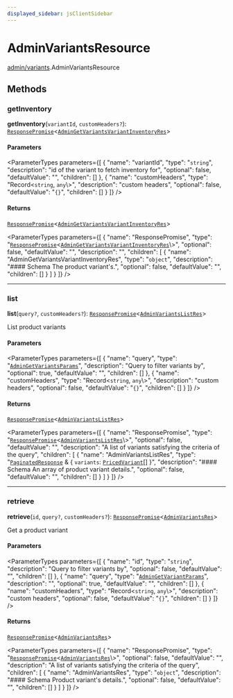 ```yaml
---
displayed_sidebar: jsClientSidebar
---
```



# AdminVariantsResource

[admin/variants](../../modules/admin_variants.mdx).AdminVariantsResource

## Methods

### getInventory

**getInventory**(`variantId`, `customHeaders?`): [`ResponsePromise`](../../swaps/modules/swaps.internal.mdx#responsepromise)<[`AdminGetVariantsVariantInventoryRes`](../../internal/modules/admin_discounts.internal.internal.mdx#admingetvariantsvariantinventoryres)\>

#### Parameters

<ParameterTypes parameters={[
  {
    "name": "variantId",
    "type": "`string`",
    "description": "id of the variant to fetch inventory for",
    "optional": false,
    "defaultValue": "",
    "children": []
  },
  {
    "name": "customHeaders",
    "type": "Record<`string`, `any`\\>",
    "description": "custom headers",
    "optional": false,
    "defaultValue": "`{}`",
    "children": []
  }
]} />

#### Returns

[`ResponsePromise`](../../swaps/modules/swaps.internal.mdx#responsepromise)<[`AdminGetVariantsVariantInventoryRes`](../../internal/modules/admin_discounts.internal.internal.mdx#admingetvariantsvariantinventoryres)\>

<ParameterTypes parameters={[
  {
    "name": "ResponsePromise",
    "type": "[`ResponsePromise`](../../swaps/modules/swaps.internal.mdx#responsepromise)<[`AdminGetVariantsVariantInventoryRes`](../../internal/modules/admin_discounts.internal.internal.mdx#admingetvariantsvariantinventoryres)\\>",
    "optional": false,
    "defaultValue": "",
    "description": "",
    "children": [
      {
        "name": "AdminGetVariantsVariantInventoryRes",
        "type": "`object`",
        "description": "#### Schema The product variant's.",
        "optional": false,
        "defaultValue": "",
        "children": []
      }
    ]
  }
]} />

___

### list

**list**(`query?`, `customHeaders?`): [`ResponsePromise`](../../swaps/modules/swaps.internal.mdx#responsepromise)<[`AdminVariantsListRes`](../../internal/modules/admin_discounts.internal.internal.mdx#adminvariantslistres)\>

List product variants

#### Parameters

<ParameterTypes parameters={[
  {
    "name": "query",
    "type": "[`AdminGetVariantsParams`](../../internal/classes/admin_discounts.internal.internal.AdminGetVariantsParams.mdx)",
    "description": "Query to filter variants by",
    "optional": true,
    "defaultValue": "",
    "children": []
  },
  {
    "name": "customHeaders",
    "type": "Record<`string`, `any`\\>",
    "description": "custom headers",
    "optional": false,
    "defaultValue": "`{}`",
    "children": []
  }
]} />

#### Returns

[`ResponsePromise`](../../swaps/modules/swaps.internal.mdx#responsepromise)<[`AdminVariantsListRes`](../../internal/modules/admin_discounts.internal.internal.mdx#adminvariantslistres)\>

<ParameterTypes parameters={[
  {
    "name": "ResponsePromise",
    "type": "[`ResponsePromise`](../../swaps/modules/swaps.internal.mdx#responsepromise)<[`AdminVariantsListRes`](../../internal/modules/admin_discounts.internal.internal.mdx#adminvariantslistres)\\>",
    "optional": false,
    "defaultValue": "",
    "description": "A list of variants satisfying the criteria of the query",
    "children": [
      {
        "name": "AdminVariantsListRes",
        "type": "[`PaginatedResponse`](../../admin_batch_jobs/modules/admin_batch_jobs.internal.mdx#paginatedresponse) & { `variants`: [`PricedVariant`](../../admin_discounts/modules/admin_discounts.internal.mdx#pricedvariant)[]  }",
        "description": "#### Schema An array of product variant details.",
        "optional": false,
        "defaultValue": "",
        "children": []
      }
    ]
  }
]} />

___

### retrieve

**retrieve**(`id`, `query?`, `customHeaders?`): [`ResponsePromise`](../../swaps/modules/swaps.internal.mdx#responsepromise)<[`AdminVariantsRes`](../../internal/modules/admin_discounts.internal.internal.mdx#adminvariantsres)\>

Get a product variant

#### Parameters

<ParameterTypes parameters={[
  {
    "name": "id",
    "type": "`string`",
    "description": "Query to filter variants by",
    "optional": false,
    "defaultValue": "",
    "children": []
  },
  {
    "name": "query",
    "type": "[`AdminGetVariantParams`](../../internal/classes/admin_discounts.internal.internal.AdminGetVariantParams.mdx)",
    "description": "",
    "optional": true,
    "defaultValue": "",
    "children": []
  },
  {
    "name": "customHeaders",
    "type": "Record<`string`, `any`\\>",
    "description": "custom headers",
    "optional": false,
    "defaultValue": "`{}`",
    "children": []
  }
]} />

#### Returns

[`ResponsePromise`](../../swaps/modules/swaps.internal.mdx#responsepromise)<[`AdminVariantsRes`](../../internal/modules/admin_discounts.internal.internal.mdx#adminvariantsres)\>

<ParameterTypes parameters={[
  {
    "name": "ResponsePromise",
    "type": "[`ResponsePromise`](../../swaps/modules/swaps.internal.mdx#responsepromise)<[`AdminVariantsRes`](../../internal/modules/admin_discounts.internal.internal.mdx#adminvariantsres)\\>",
    "optional": false,
    "defaultValue": "",
    "description": "A list of variants satisfying the criteria of the query",
    "children": [
      {
        "name": "AdminVariantsRes",
        "type": "`object`",
        "description": "#### Schema Product variant's details.",
        "optional": false,
        "defaultValue": "",
        "children": []
      }
    ]
  }
]} />
